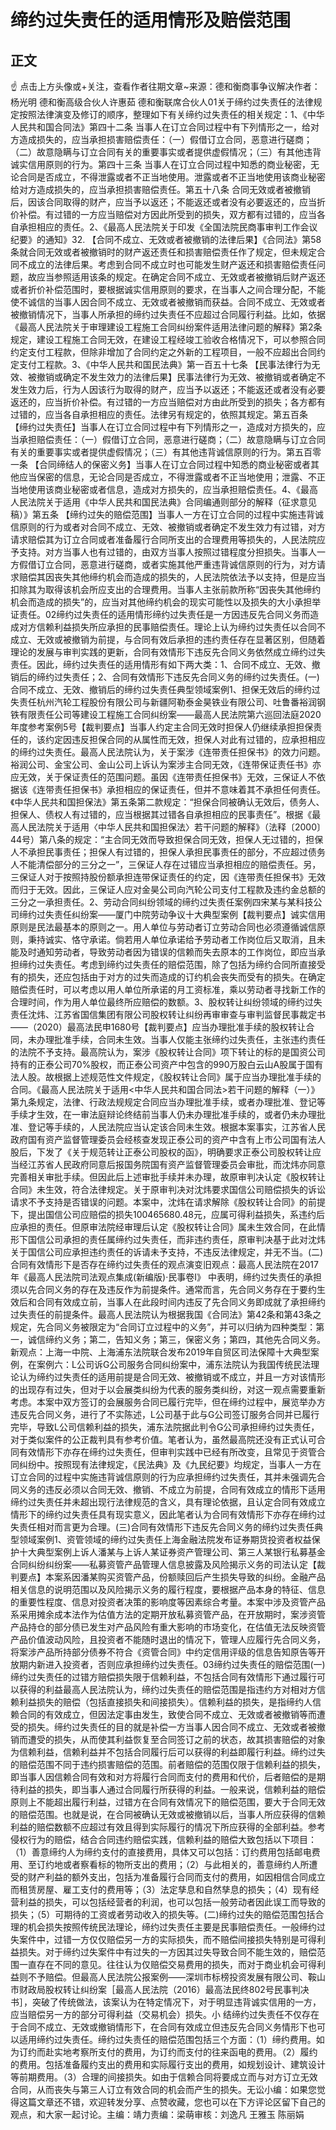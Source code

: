 # 缔约过失责任的适用情形及赔偿范围
## 正文
☝ 点击上方头像或+关注，查看作者往期文章~来源：德和衡商事争议解决作者：杨光明 德和衡高级合伙人许惠茹 德和衡联席合伙人01关于缔约过失责任的法律规定按照法律演变及修订的顺序，整理如下有关缔约过失责任的相关规定：1、《中华人民共和国合同法》第四十二条 当事人在订立合同过程中有下列情形之一，给对方造成损失的，应当承担损害赔偿责任：（一）假借订立合同，恶意进行磋商；（二）故意隐瞒与订立合同有关的重要事实或者提供虚假情况；（三）有其他违背诚实信用原则的行为。第四十三条 当事人在订立合同过程中知悉的商业秘密，无论合同是否成立，不得泄露或者不正当地使用。泄露或者不正当地使用该商业秘密给对方造成损失的，应当承担损害赔偿责任。第五十八条 合同无效或者被撤销后，因该合同取得的财产，应当予以返还；不能返还或者没有必要返还的，应当折价补偿。有过错的一方应当赔偿对方因此所受到的损失，双方都有过错的，应当各自承担相应的责任。2、《最高人民法院关于印发《全国法院民商事审判工作会议纪要》的通知》32. 【合同不成立、无效或者被撤销的法律后果】《合同法》第58条就合同无效或者被撤销时的财产返还责任和损害赔偿责任作了规定，但未规定合同不成立的法律后果。考虑到合同不成立时也可能发生财产返还和损害赔偿责任问题，故应当参照适用该条的规定。在确定合同不成立、无效或者被撤销后财产返还或者折价补偿范围时，要根据诚实信用原则的要求，在当事人之间合理分配，不能使不诚信的当事人因合同不成立、无效或者被撤销而获益。合同不成立、无效或者被撤销情况下，当事人所承担的缔约过失责任不应超过合同履行利益。比如，依据《最高人民法院关于审理建设工程施工合同纠纷案件适用法律问题的解释》第2条规定，建设工程施工合同无效，在建设工程经竣工验收合格情况下，可以参照合同约定支付工程款，但除非增加了合同约定之外新的工程项目，一般不应超出合同约定支付工程款。3、《中华人民共和国民法典》第一百五十七条 【民事法律行为无效、被撤销或确定不发生效力的法律后果】民事法律行为无效、被撤销或者确定不发生效力后，行为人因该行为取得的财产，应当予以返还；不能返还或者没有必要返还的，应当折价补偿。有过错的一方应当赔偿对方由此所受到的损失；各方都有过错的，应当各自承担相应的责任。法律另有规定的，依照其规定。第五百条 【缔约过失责任】当事人在订立合同过程中有下列情形之一，造成对方损失的，应当承担赔偿责任：（一）假借订立合同，恶意进行磋商；（二）故意隐瞒与订立合同有关的重要事实或者提供虚假情况；（三）有其他违背诚信原则的行为。第五百零一条 【合同缔结人的保密义务】当事人在订立合同过程中知悉的商业秘密或者其他应当保密的信息，无论合同是否成立，不得泄露或者不正当地使用；泄露、不正当地使用该商业秘密或者信息，造成对方损失的，应当承担赔偿责任。4、《最高人民法院关于适用《中华人民共和国民法典》合同编通则部分的解释（征求意见稿）》第五条 【缔约过失的赔偿范围】当事人一方在订立合同的过程中实施违背诚信原则的行为或者对合同不成立、无效、被撤销或者确定不发生效力有过错，对方请求赔偿其为订立合同或者准备履行合同所支出的合理费用等损失的，人民法院应予支持。对方当事人也有过错的，由双方当事人按照过错程度分担损失。当事人一方假借订立合同，恶意进行磋商，或者实施其他严重违背诚信原则的行为，对方请求赔偿其因丧失其他缔约机会而造成的损失的，人民法院依法予以支持，但是应当扣除其为取得该机会所应支出的合理费用。当事人主张前款所称“因丧失其他缔约机会而造成的损失”的，应当对其他缔约机会的现实可能性以及损失的大小承担举证责任。02缔约过失责任的适用情形缔约过失责任是一方因违反先合同义务而造成对方信赖利益损失所应承担的民事赔偿责任。理论上认为缔约过失责任以合同不成立、无效或被撤销为前提，与合同有效后承担的违约责任存在显著区别，但随着理论的发展与审判实践的更新，合同有效情形下违反先合同义务依然成立缔约过失责任。因此，缔约过失责任的适用情形有如下两大类：1、合同不成立、无效、撤销后的缔约过失责任；2、合同有效情形下违反先合同义务的缔约过失责任。(一)合同不成立、无效、撤销后的缔约过失责任典型领域案例1、担保无效后的缔约过失责任杭州汽轮工程股份有限公司与新疆阿勒泰金昊铁业有限公司、吐鲁番裕润钢铁有限责任公司等建设工程施工合同纠纷案——最高人民法院第六巡回法庭2020年度参考案例5号【裁判要点】当事人约定主合同无效时担保人仍继续承担担保责任的，该约定因违反担保合同的从属性而无效，担保人对此有过错的，应承担相应的缔约过失责任。最高人民法院认为，关于案涉《连带责任担保书》的效力问题。裕润公司、金宝公司、金山公司上诉认为案涉主合同无效，《连带保证责任书》亦应无效，关于保证责任的范围问题。虽因《连带责任担保书》无效，三保证人不依据该《连带责任担保书》承担相应的保证责任，但并不意味着其不承担任何责任。《中华人民共和国担保法》第五条第二款规定：“担保合同被确认无效后，债务人、担保人、债权人有过错的，应当根据其过错各自承担相应的民事责任”。根据《最高人民法院关于适用〈中华人民共和国担保法〉若干问题的解释》（法释〔2000〕44号）第八条的规定：“主合同无效而导致担保合同无效，担保人无过错的，担保人不承担民事责任；担保人有过错的，担保人承担民事责任的部分，不应超过债务人不能清偿部分的三分之一”，三保证人存在过错应当承担相应的赔偿责任。另，三保证人对于按照持股份额承担连带保证责任的约定，因《连带责任担保书》无效而归于无效。因此，三保证人应对金昊公司向汽轮公司支付工程款及违约金总额的三分之一承担责任。2、劳动合同纠纷领域的缔约过失责任案例四宋某与某科技公司缔约过失责任纠纷案——厦门中院劳动争议十大典型案例【裁判要点】诚实信用原则是民法最基本的原则之一。用人单位与劳动者订立劳动合同也必须遵循诚信原则，秉持诚实、恪守承诺。倘若用人单位承诺给予劳动者工作岗位后又取消，且未能及时通知劳动者，导致劳动者因为错误的信赖而失去原本的工作岗位，即应当承担缔约过失责任。考虑到缔约过失责任的赔偿范围，除了包括为缔约合同所直接受有的损失，还应包括由于对方的过失而造成的订约机会丧失而受有的损失。在确定赔偿责任时，可以考虑以用人单位所承诺的月工资标准，乘以劳动者寻找新工作的合理时间，作为用人单位最终所应赔偿的数额。3、股权转让纠纷领域的缔约过失责任沈炜、江苏省国信集团有限公司股权转让纠纷再审审查与审判监督民事裁定书——（2020）最高法民申1680号【裁判要点】应当办理批准手续的股权转让合同，未办理批准手续，合同未生效。当事人仅能主张缔约过失责任，主张违约责任的法院不予支持。最高院认为，案涉《股权转让合同》项下转让的标的是国资公司持有的正泰公司70%股权，而正泰公司资产中包含的990万股白云山A股属于国有法人股。故根据上述规范性文件规定，《股权转让合同》属于应当办理批准手续的合同。《最高人民法院关于适用<中华人民共和国合同法>若干问题的解释（一）》第九条规定，法律、行政法规规定合同应当办理批准手续，或者办理批准、登记等手续才生效，在一审法庭辩论终结前当事人仍未办理批准手续的，或者仍未办理批准、登记等手续的，人民法院应当认定该合同未生效。根据本案事实，江苏省人民政府国有资产监督管理委员会经核查发现正泰公司的资产中含有上市公司国有法人股后，下发了《关于规范转让正泰公司股权的函》，明确要求正泰公司股权转让应当经江苏省人民政府同意后报国务院国有资产监督管理委员会审批，而沈炜亦同意完善相关审批手续。但因此后上述审批手续并未办理，故原审判决认定《股权转让合同》未生效，符合法律规定。关于原审判决对沈炜要求国信公司赔偿损失的诉讼请求不予支持是否错误的问题。本案中，沈炜在请求解除《股权转让合同》的前提下，提出国信公司应赔偿的损失100465680.48元，应属可得利益损失，系违约后应承担的责任。但原审法院经审理后认定《股权转让合同》属未生效合同，在此情形下国信公司承担的责任属缔约过失责任，而非违约责任，原审判决基于此对沈炜关于国信公司应承担违约责任的诉请未予支持，不违反法律规定，并无不当。(二)合同有效情形下是否存在缔约过失责任的观点演变旧观点：最高人民法院在2017年《最高人民法院司法观点集成(新编版)·民事卷I》 中表明，缔约过失责任的承担须以先合同义务的存在及违反作为前提条件。通常而言，先合同义务存在于要约生效后和合同有效成立前，当事人在此段时间内违反了先合同义务即成就了承担缔约过失责任的前提条件。最高人民法院认为根据我国《合同法》第42条和第43条之规定，先合同义务被限定为“合同订立过程中的义务”，并可以归纳为四种类型：第一，诚信缔约义务；第二，告知义务；第三，保密义务；第四，其他先合同义务。新观点：上海一中院、上海浦东法院联合发布2019年自贸区司法保障十大典型案例，在案例六：L公司诉G公司服务合同纠纷案中，浦东法院认为我国传统民法理论认为缔约过失责任的适用前提是合同无效、被撤销或不成立，并且一方对该情形的出现存有过失，但对于以会展类纠纷为代表的服务类纠纷，对这一观点需要重新考虑。本案中双方签订的会展服务合同已履行完毕，但在缔约过程中，展览举办方违反先合同义务，进行了不实陈述，L公司基于此与G公司签订服务合同并已履行完毕，导致L公司信赖利益的损失，浦东法院据此判令G公司承担缔约过失责任，对于类似案件的公正裁判具有参考价值。笔者认为，虽然最高院还没有正式认可合同有效情形下亦存在缔约过失责任，但审判实践中已经有所改变，且常见于资管合同纠纷中。按照现有法律规定，《民法典》及《九民纪要》均规定，当事人一方在订立合同的过程中实施违背诚信原则的行为应承担缔约过失责任，其并未强调先合同义务的违反必须以合同无效、撤销、不成立为前提，合同有效成立的情形下适用缔约过失责任并未超出现行法律规范的含义，具有理论依据，且认定合同有效成立情形下的缔约过失责任具有现实意义，因此笔者认为合同有效情形下亦存在缔约过失责任相对而言更为合理。(三)合同有效情形下违反先合同义务的缔约过失责任典型领域案例1、资管领域的缔约过失责任上海金融法院发布证券期货投资者权益保护十大典型案例上诉人潘某与上诉人某证券资产管理公司、第三人某银行私募基金合同纠纷纠纷案——私募资管产品管理人信息披露及风险揭示义务的司法认定【裁判要点】本案系因潘某购买资管产品，份额赎回后产生损失导致的纠纷。金融产品相关信息的说明范围以及风险揭示义务的履行程度，要根据产品本身的特征、信息的重要性程度、信息对投资者决策的影响度等因素综合考量。本案中涉及资管产品系采用摊余成本法作为估值方法的定期开放私募资管产品，在开放期时，案涉资管产品持仓的部分债已发生对产品风险有重大影响的市场变化，在估值无法反映资管产品价值波动风险，且投资者不能随时退出的情况下，管理人应履行先合同义务，将案涉产品所持部分债券不符合《资管合同》中约定信用评级的信息告知原告等开放期内新进入投资者，否则应承担缔约过失责任。03缔约过失责任的赔偿范围(一)缔约过失责任的过错方赔偿损失限于信赖利益，不包括合同有效情形下通过履行可以获得的利益最高人民法院认为，缔约过失责任的赔偿范围是指违约方对相对方信赖利益损失的赔偿（包括直接损失和间接损失）。信赖利益的损失，是指缔约人信赖合同的有效成立，但因法定事由发生，致使合同不成立、无效或者被撤销等而遭受的损失。缔约过失责任的目的就是补偿一方当事人因合同不成立、无效或者被撤销而遭受的损失，从而使其利益恢复至合同签订之前的状态，故其损害赔偿的对象为信赖利益，信赖利益并不包括合同履行后可以获得的利益即履行利益。缔约过失的赔偿范围不同于违约损害赔偿的范围。前者赔偿的范围仅限于信赖利益的损失，即当事人因信赖合同有效和对方将履行合同而支付的费用和代价，后者赔偿的是期待利益的损失，即当事人通过合同履行所获得的利益。一般来说，信赖利益的赔偿原则上不能超出履行利益，过错方在合同有效情况下的赔偿范围，要大于合同无效的赔偿范围。也就是说，在合同被确认无效或被撤销以后，当事人所应获得的信赖利益的赔偿数额不应超过有效且得到实际履行的情况下所应获得的全部利益。参考侵权行为的赔偿，结合合同违约赔偿实践，信赖利益的赔偿大致包括以下项目：（1）善意缔约人为缔约支付的直接费用，具体又可以包括：订约费用包括邮电费用、至订约地或者察看标的物所支出的费用；（2）与此相关的，善意缔约人所遭受的财产利益的额外支出，包括为准备履行合同而支付的费用，如因相信合同成立而租赁房屋、雇工支付的费用等；（3）法定孳息和自然孳息的损失；（4）现有经营利益的损失，可以包括经营者的利润，也可以包括一般劳动者因此误工而导致的损失；（5）可期待的工资或者劳动收入的损失等。(二)缔约过失的赔偿范围包括合理的机会损失按照传统民法理论，缔约过失责任主要是民事赔偿责任。一般缔约过失案件中，过错一方仅仅赔偿另一方的实际损失，而不赔偿间接损失特别是可得利益损失。对于缔约过失案件中有过失的一方因其过失导致合同不能生效的，赔偿范围一直存在不同的意见。往往认为仅赔偿交易费用的损失，而对于商业机会可得利益则不予赔偿。但最高人民法院公报案例——深圳市标榜投资发展有限公司、鞍山市财政局股权转让纠纷案［最高人民法院（2016）最高法民终802号民事判决书］，突破了传统做法，该案认为在特定情况下，对于明显违背诚实信用的一方，应当赔偿另一方的部分可得利益（交易机会）损失。小 结缔约过失责任不仅存在于合同不成立、无效或撤销情形下，在合同有效成立但违反先合同义务情形下也可以适用缔约过失责任。缔约过失责任的赔偿范围包括三个方面：（1）缔约费用。如为订约而赴实地考察所支付的费用，为订约而支付的往来函电的费用。（2）履约的费用。包括准备履约支出的费用和实际履行支出的费用，如规划设计、建筑设计等前期费用。（3）合理的间接损失。如由于信赖合同将要成立而与对方订立无效合同，从而丧失与第三人订立有效合同的机会而产生的损失。无讼小编：如果您觉得这篇文章还不错，欢迎转发分享、点赞收藏，您也可以在下方评论区留下自己的观点，和大家一起讨论。主编：靖力责编：梁萌审核：刘逸凡 王雅玉 陈丽娟